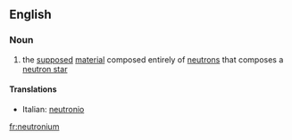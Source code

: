 ==English==

===Noun===
{{wikipedia}}
{{en-noun|-}}

#{{physics}} the [[supposed]] [[material]] composed entirely of [[neutron]]s that composes a [[neutron star]]

====Translations====
{{trans-top|physics the supposed material composed entirely of neutrons that composes a neutron star}}
*Italian: [[neutronio]] {{m}}
{{trans-mid}}

{{trans-bottom}}

[[fr:neutronium]]